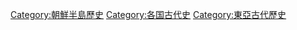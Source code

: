 [[Category:朝鮮半島歷史|Category:朝鮮半島歷史]]
[[Category:各国古代史|Category:各国古代史]]
[[Category:東亞古代歷史|Category:東亞古代歷史]]